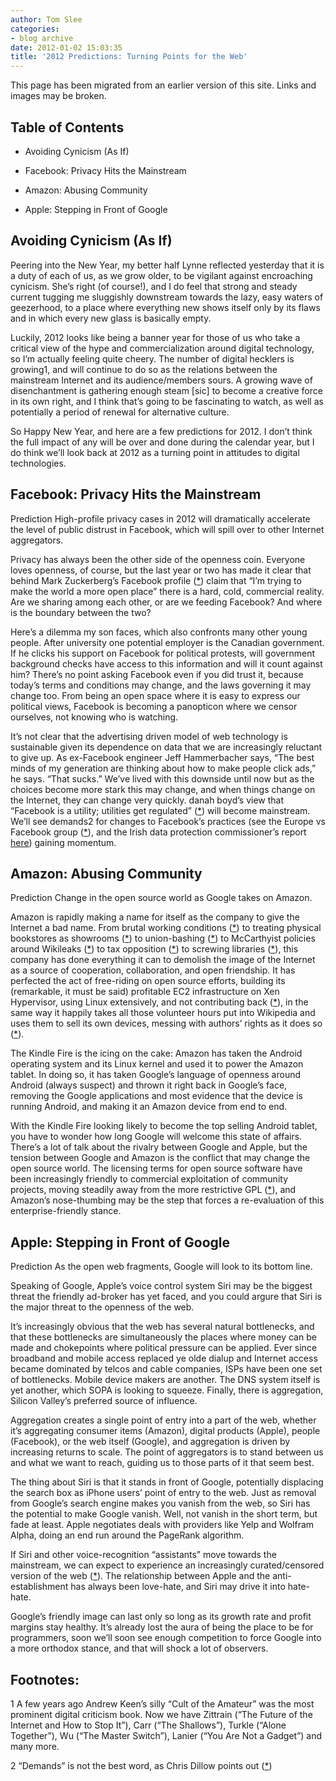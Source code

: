 ```yaml
---
author: Tom Slee
categories:
- blog archive
date: 2012-01-02 15:03:35
title: '2012 Predictions: Turning Points for the Web'
---
```


::: {.callout-note}

This page has been migrated from an earlier version of this site. 
Links and images may be broken.

:::



				




## Table of Contents









  * Avoiding Cynicism (As If)


  * Facebook: Privacy Hits the Mainstream 


  * Amazon: Abusing Community 


  * Apple: Stepping in Front of Google 













## Avoiding Cynicism (As If)













Peering into the New Year, my better half Lynne reflected yesterday that it is a duty of each of us, as we grow older, to be vigilant against encroaching cynicism. She's right (of course!), and I do feel that strong and steady current tugging me sluggishly downstream towards the lazy, easy waters of geezerhood, to a place where everything new shows itself only by its flaws and in which every new glass is basically empty.




Luckily, 2012 looks like being a banner year for those of us who take a critical view of the hype and commercialization around digital technology, so I'm actually feeling quite cheery. The number of digital hecklers is growing1, and will continue to do so as the relations between the mainstream Internet and its audience/members sours. A growing wave of disenchantment is gathering enough steam [sic] to become a creative force in its own right, and I think that's going to be fascinating to watch, as well as potentially a period of renewal for alternative culture.




So Happy New Year, and here are a few predictions for 2012. I don't think the full impact of any will be over and done during the calendar year, but I do think we'll look back at 2012 as a turning point in attitudes to digital technologies.













## Facebook: Privacy Hits the Mainstream




Prediction
    High-profile privacy cases in 2012 will dramatically                 accelerate the level of public distrust in Facebook,                 which will spill over to other Internet aggregators. 



Privacy has always been the other side of the openness coin. Everyone loves openness, of course, but the last year or two has made it clear that behind Mark Zuckerberg's Facebook profile ([*](https://www.facebook.com/zuck?sk=info)) claim that "I'm trying to make the world a more open place" there is a hard, cold, commercial reality. Are we sharing among each other, or are we feeding Facebook? And where is the boundary between the two?




Here's a dilemma my son faces, which also confronts many other young people. After university one potential employer is the Canadian government. If he clicks his support on Facebook for political protests, will government background checks have access to this information and will it count against him? There's no point asking Facebook even if you did trust it, because today's terms and conditions may change, and the laws governing it may change too. From being an open space where it is easy to express our political views, Facebook is becoming a panopticon where we censor ourselves, not knowing who is watching.




It's not clear that the advertising driven model of web technology is sustainable given its dependence on data that we are increasingly reluctant to give up. As ex-Facebook engineer Jeff Hammerbacher says, "The best minds of my generation are thinking about how to make people click ads," he says. "That sucks." We've lived with this downside until now but as the choices become more stark this may change, and when things change on the Internet, they can change very quickly. danah boyd's view that "Facebook is a utility; utilities get regulated" ([*](http://www.zephoria.org/thoughts/archives/2010/05/15/facebook-is-a-utility-utilities-get-regulated.html)) will become mainstream. We'll see demands2 for changes to Facebook's practices (see the Europe vs Facebook group ([*](http://europe-v-facebook.org/EN/en.html)), and the Irish data protection commissioner's report [here](http://www.guardian.co.uk/technology/2011/dec/21/facebook-advertising-data)) gaining momentum.













## Amazon: Abusing Community




Prediction
    Change in the open source world as                 Google takes on Amazon. 



Amazon is rapidly making a name for itself as the company to give the Internet a bad name. From brutal working conditions ([*](http://www.mcall.com/news/local/mc-allentown-amazon-complaints-20110917,0,7937001,full.story)) to treating physical bookstores as showrooms ([*](http://www.nytimes.com/2011/12/13/opinion/amazons-jungle-logic.html)) to union-bashing ([*](http://www.theatlantic.com/technology/archive/2011/12/in-the-wake-of-protest-one-womans-attempt-to-unionize-amazon/249853/)) to McCarthyist policies around Wikileaks ([*](http://en.wikipedia.org/wiki/Amazon.com_controversies#WikiLeaks_hosting)) to tax opposition ([*](http://www.huffingtonpost.com/2011/08/15/amazon-boycott-taxes-_n_927667.html)) to screwing libraries ([*](http://librarianinblack.net/librarianinblack/2011/10/wegotscrewed.html)), this company has done everything it can to demolish the image of the Internet as a source of cooperation, collaboration, and open friendship. It has perfected the act of free-riding on open source efforts, building its (remarkable, it must be said) profitable EC2 infrastructure on Xen Hypervisor, using Linux extensively, and not contributing back ([*](http://www.h-online.com/open/features/Time-for-Amazon-to-pay-its-dues-to-open-source-1249811.html)), in the same way it happily takes all those volunteer hours put into Wikipedia and uses them to sell its own devices, messing with authors' rights as it does so ([*](http://www.roughtype.com/archives/2011/09/beyond_words_th.php)).




The Kindle Fire is the icing on the cake: Amazon has taken the Android operating system and its Linux kernel and used it to power the Amazon tablet. In doing so, it has taken Google's language of openness around Android (always suspect) and thrown it right back in Google's face, removing the Google applications and most evidence that the device is running Android, and making it an Amazon device from end to end.




With the Kindle Fire looking likely to become the top selling Android tablet, you have to wonder how long Google will welcome this state of affairs. There's a lot of talk about the rivalry between Google and Apple, but the tension between Google and Amazon is the conflict that may change the open source world. The licensing terms for open source software have been increasingly friendly to commercial exploitation of community projects, moving steadily away from the more restrictive GPL ([*](http://blogs.the451group.com/opensource/2011/12/15/on-the-continuing-decline-of-the-gpl/)), and Amazon's nose-thumbing may be the step that forces a re-evaluation of this enterprise-friendly stance.













## Apple: Stepping in Front of Google




Prediction
    As the open web fragments, Google will look to its bottom line. 



Speaking of Google, Apple's voice control system Siri may be the biggest threat the friendly ad-broker has yet faced, and you could argure that Siri is the major threat to the openness of the web.




It's increasingly obvious that the web has several natural bottlenecks, and that these bottlenecks are simultaneously the places where money can be made and chokepoints where political pressure can be applied. Ever since broadband and mobile access replaced ye olde dialup and Internet access became dominated by telcos and cable companies, ISPs have been one set of bottlenecks. Mobile device makers are another. The DNS system itself is yet another, which SOPA is looking to squeeze. Finally, there is aggregation, Silicon Valley's preferred source of influence.




Aggregation creates a single point of entry into a part of the web, whether it's aggregating consumer items (Amazon), digital products (Apple), people (Facebook), or the web itself (Google), and aggregation is driven by increasing returns to scale. The point of aggregators is to stand between us and what we want to reach, guiding us to those parts of it that seem best.




The thing about Siri is that it stands in front of Google, potentially displacing the search box as iPhone users' point of entry to the web. Just as removal from Google's search engine makes you vanish from the web, so Siri has the potential to make Google vanish. Well, not vanish in the short term, but fade at least. Apple negotiates deals with providers like Yelp and Wolfram Alpha, doing an end run around the PageRank algorithm.




If Siri and other voice-recognition "assistants" move towards the mainstream, we can expect to experience an increasingly curated/censored version of the web ([*](http://crookedtimber.org/2011/11/30/10-things-the-iphone-siri-will-help-you-get-instead-of-an-abortion/)). The relationship between Apple and the anti-establishment has always been love-hate, and Siri may drive it into hate-hate.




Google's friendly image can last only so long as its growth rate and profit margins stay healthy. It's already lost the aura of being the place to be for programmers, soon we'll soon see enough competition to force Google into a more orthodox stance, and that will shock a lot of observers.







## Footnotes:







1 A few years ago Andrew Keen's silly "Cult of the Amateur" was   the most prominent digital criticism book. Now we have Zittrain   ("The Future of the Internet and How to Stop It"), Carr ("The   Shallows"), Turkle ("Alone Together"), Wu ("The Master Switch"),   Lanier ("You Are Not a Gadget") and many more.




2 "Demands" is not the best word, as Chris Dillow points out ([*](http://stumblingandmumbling.typepad.com/stumbling_and_mumbling/2012/01/demands.html))














		
